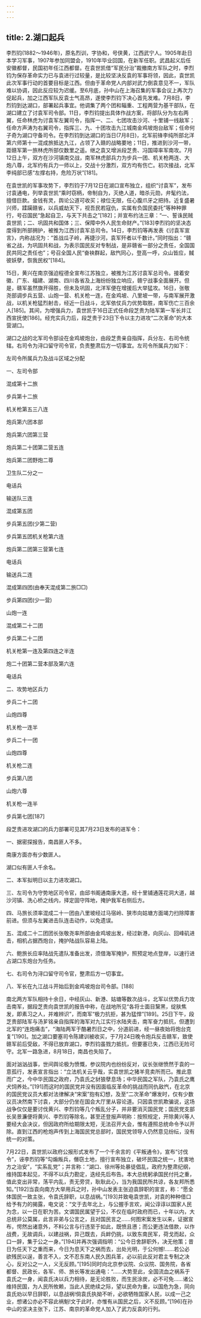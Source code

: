 ```yaml
---
---
---
```

title: 2.湖口起兵
---




李烈钧(1882～1946年)，原名烈训，字协和，号侠黄，江西武宁人。1905年赴日本学习军事，1907年参加同盟会，1910年毕业回国，在新军任职。武昌起义后任安徽都督，民国初年任江西都督。在袁世凯借“军民分治”裁撤南方军队之时，李烈钧为保存革命实力已与袁进行过较量，是比较坚决反袁的军事将领，因此，袁世凯此次军事行动的首要目标是江西。但由于革命党人内部对武力倒袁意见不一，军队难以协调，因此反应较为迟缓。至6月底，孙中山在上海召集的军事会议上再次力促起兵，加之江西军队反袁士气高昂，遂使李烈钧下决心首先发难。7月8日，李烈钧到达湖口，部署起兵事宜。他调集了两个团和辎重、工程两营为基干部队，在湖口建立了讨袁军司令部。11日，李烈钧提出具体作战方案，将部队分为左右两翼，任命林虎为讨袁军左翼司令，指挥一、二、七团攻击沙河、十里铺一线敌军；任命方声涛为右翼司令，指挥三、九、十团攻击九江城南金鸡坡炮台敌军；任命何子奇为湖口守备司令。在李烈钧到达湖口的当日(7月8日)，北军前锋李纯所部北洋第六师第十一混成旅抵达九江，占领了入赣的战略要地；11日，推进到沙河一带，距赣军第一旅林虎所部仅数里之遥。继之袁又增派段芝贵、冯国璋率军南攻。7月12日上午，双方在沙河镇南交战，南军林虎部兵力为步兵一团、机关枪两连、大炮八尊，北军约有兵力一师以上，交战十分激烈，双方均有伤亡。初次接战，北军李纯部已感“左撑右持，危险万状”[181]。

在袁世凯的军事攻势下，李烈钧于7月12日在湖口宣布独立，组织“讨袁军”，发布讨袁通电，列举袁世凯“乘时窃柄，帝制自为，灭绝人道，暗杀元勋，弁髦约法，擅借巨款。金钱有灵，舆论公道可收买；禄位无限，任心腹爪牙之把持。近复盛暑兴师，蹂躏赣省，以兵威劫天下，视吾民若寇仇，实属有负国民委托”等种种罪行，号召国民“急起自卫，与天下共击之”[182]；并宣布约法三章：“一、誓诛民贼袁世凯；二、巩固共和国体；三、保障中外人民生命财产。”[183]李烈钧的坚决态度得到所部拥护，被推为江西讨袁军总司令。14日，李烈钧等再发表《讨袁军宣言》，内称战况为：“首战瓜子岭，再捷沙河，袁军歼者以千数计。”同时指出：“赣省之战，为巩固共和战，为表示国民反对专制战，是非赣省一部分之责任，全国国民共同之责任也”；号召全国人民“奋袂群起，敌忾同心，登高一呼，众山皆应，馘彼妖孽，恢我民权”[184]。

15日，黄兴在南京强迫程德全宣布江苏独立，被推为江苏讨袁军总司令。接着安徽、广东、福建、湖南、四川各省及上海纷纷独立响应，赣宁战事全面展开。但是，赣军虽然旗开得胜，但未及巩固，北洋军便在增援后大举猛攻。16日，张敬尧部调步兵五营、山炮一营、机关枪一连，在金鸡坡、八里坡一带，与南军展开激战，以机关枪猛烈射击，经近一日战斗，北军依仗兵力优势取胜，南军伤亡三百余人[185]。其间，为增强兵力，袁世凯于16日正式任命段芝贵为陆军第一军长并江西宣抚使[186]。经充实兵力后，段芝贵于23日下令以主力进攻“二次革命”的大本营湖口。

湖口之战的北军司令部设在金鸡坡炮台，由段芝贵亲自指挥，兵分左、右司令统辖。右司令为浔口留守司令官，负责整肃后方一切事宜。左司令所属兵力如下：

左司令所属兵力及战斗区域之分配

一、左司令部

混成第十二旅

步兵第十二旅

机关枪第五三八连

炮兵第六团本部

炮兵第六团第三营

炮兵第二十团第二营五连

炮兵第二团野炮二尊

卫生队二分之一

电话兵

输送队三连

混成第五团

步兵第五团(少第二营)

步兵第五团机关枪第六连

炮兵第二团第三营第七连

电话兵

输送兵二连

混成第四团(由奉天混成第二旅□□)

步兵第四团(少一营)

山炮一连

混成第二十二团

步兵第二十二团

机关枪第一连及第四连之半连

炮二十团第二营本部及第六连

电话兵

二、攻势地区兵力

步兵二十二团

山炮四尊

机关枪一连半

步兵二十一团

山炮四尊

机关枪二连

步兵第八团

山炮六尊

机关枪一连半

步兵第七团[187]

段芝贵进攻湖口的兵力部署可见其7月23日发布的进军令：

一、据密探报告，南昌匪人不多。

南康方面亦有少数匪人。

湖口似有匪人千余名。

二、本军拟明日以主力进攻湖口。

三、左司令为守势地区司令官，由邱书阁通南康大道，经十里铺通莲花洞大道，越沙河镇、洗心桥之线内，择定固守阵地，掩护我军右侧后方。

四、马旅长须率混成二十一团由八里坡经过马宿岭、狭市向姑塘方面竭力扫除障害前进。但须与左翼进击队连击动作，以免遗误。

五、混成二十二团团长张敬尧率所部由金鸡坡出发，经过新港，向灰山、回峰矶进击，相机占据西炮台，掩护陆战队容易上陆。

六、鲍旅长应率陆战先遣队准备出发，须借海军掩护，照预定地点登岸，以速行进占湖口东炮台为任务。

七、右司令为浔口留守司令官，整肃后方一切事宜。

八、军长在九江战斗开始后到金鸡坡炮台司令部。[188]

南北两方军队相持十余日，中经灰山、新港、姑塘等数次战斗，北军以优势兵力攻击南军，据段芝贵向袁世凯的报告中称，在战地所见“各将士面目黧黑，绽肤焦发，即素习之人，并难辨识”，而南军“极力抗拒，甚为猛悍”[189]。25日下午，段芝贵部陆军与汤芗铭亲自指挥的海军对九江实行水陆夹击，南军奋力抵抗，但遭到北军的“连炮痛击”，“海陆两军于酷暑烈日之中，分道前进，经一昼夜始将炮台克复”[190]。加之湖口要塞司令陈建训被收买，于7月24日晚令炮兵反击赣军，致使赣军前后受敌，不得已放弃湖口，李烈钧虽戮力抵抗，但要塞已失，江西已无险可守。北军一路急进，8月18日，南昌也失陷了。

面对汹汹战事，世间舆论极为愤慨，参议院内也纷纷反对，议长张继愤然于袁的一意孤行，发表宣言指出：“立法机关云乎哉，实袁世凯之猪羊竞卖所而已。推此意而广之，今中华民国之政府，乃袁氏之豺狼孽息场；中华民国之军队，乃袁氏之鹰犬饲养处。”[191]而这时的国民党并没有因面临反革命的挑战而同仇敌忾，在北京的国民党议员大都对法律解决“宋案”抱有幻想，及至“二次革命”爆发时，仅有少数议员决然南下讨袁，大部分仍坐在国会大厅里从容论道。只因袁世凯欺骗说，这场战争仅仅是要讨伐黄兴、李烈钧等几个叛乱分子，并非要消灭国民党；国民党支部长吴景濂便将黄兴、李烈钧等除名，甚至还登报声明称：按照规定，开除黄兴等人要经大会决议，但因政府所给期限太短，无法召开大会，惟有遵照总统命令予以开除。直到江西的枪炮声传到上海国民党总部时，国民党领导人仍然意见纷纭，没有统一的对策。

7月22日，袁世凯以政府公报形式发布了一个千余言的《平叛通令》，宣布“讨伐令”，诬李烈钧等“勾煽叛兵，僭窃土地，擅行宣布独立，破坏民国之统一，扰害地方之治安”，“实系乱党”；并言称：“湖口、徐州等处暴徒倡乱，政府为整肃纪纲，维持国本起见，不得不以兵力勘定，迭经先后布告。本大总统躬承国民付托之重，值此变出非常，荡平内乱，责无旁贷，耿耿此心，当为我国民所共谅，各友邦所悉知。”[192]当袁向南方大举用兵之时，孙中山发表主张迫袁辞职的宣言，称：“愿全体国民一致主张，令袁氏辞职，以息战祸。”[193]并致电袁世凯，对袁的种种借口给予有力的揭露，电文说：“文于去年北上，与公握手言欢，闻公谆谆以国家人民为念，以一日在职为苦。文谓国民属望于公，不仅在临时政府而已，十年以内，大总统非公莫属，此言非弟与公言之，且对国民言之……何图宋案发生以来，证据宣布，愕然出诸意外，不料公言与行违至于如此，既愤且懑；而公更违法借款，以作战费，无故调兵，以建战祸，异己既去，兵衅仍挑，以致东南民军，荷戈而起，众口一辞，集于公之一身。”[194]并再次强调指明：“公今日舍辞职外，决无他策；昔日为任天下之重而来，今日为息天下之祸而去，出处光明，于公何憾!……若公必欲残民以逞，善言不入，文不忍东南人民久困兵革，必以前此反对君主专制之决心，反对公之一人，义无反顾。”[195]同时向北京参议院、众议院、国务院，各省都督、民政长，各军、师、旅长等发出通电：“……大势至此，全国流血之祸系于袁氏之一身，闻袁氏决以兵力相待，是无论胜败，而生民涂炭，必不可免……诸公维持民国，为人民所攸赖，当此人民绝续之际，望以民命为重，以国危为急，同向袁氏劝以早日辞职，以息战祸!倘袁氏执拗不听，必欲牺牲国家人民，以成一己之业，想诸公亦必不容此祸魁!文于此时，亦惟有从国民之后，义不反顾。”[196]在孙中山的坚决主张下，江苏、南京的革命党人加入了武力反袁的行列。